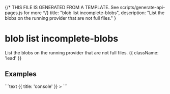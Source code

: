 {/* THIS FILE IS GENERATED FROM A TEMPLATE. See scripts/generate-api-pages.js for more */}
    title: "blob list incomplete-blobs",
    description: "List the blobs on the running provider that are not full files."
}

<div className='not-prose mb-5'>
    <Breadcrumbs pages={[
        { name: 'Commands', href: '/api', current: false },
        { name: 'blob list incomplete-blobs', href: '/api/blob-list-incomplete-blobs', current: true },
    ]} />
</div>

# blob list incomplete-blobs

List the blobs on the running provider that are not full files. {{ className: 'lead' }}



## Examples

<CodeGroup title="blob list incomplete-blobs">
```text {{ title: 'console' }}
> 
```


</CodeGroup>
